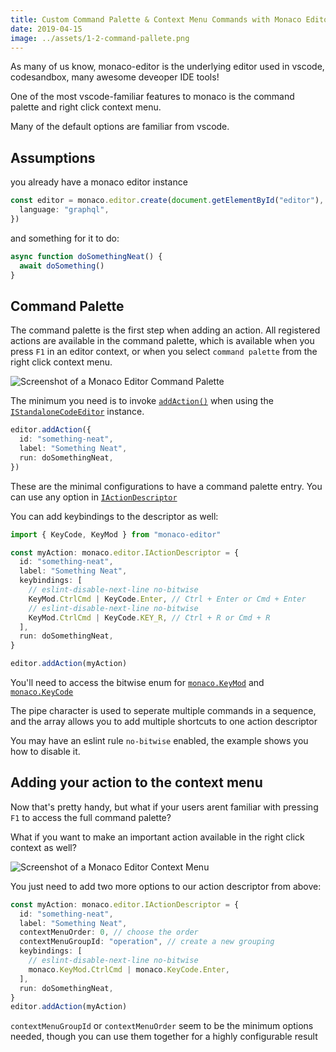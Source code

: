 ```yaml
---
title: Custom Command Palette & Context Menu Commands with Monaco Editor
date: 2019-04-15
image: ../assets/1-2-command-pallete.png
---
```


As many of us know, monaco-editor is the underlying editor used in vscode, codesandbox, many awesome deveoper IDE tools!

One of the most vscode-familiar features to monaco is the command palette and right click context menu.

Many of the default options are familiar from vscode.

## Assumptions

you already have a monaco editor instance

```ts
const editor = monaco.editor.create(document.getElementById("editor"), {
  language: "graphql",
})
```

and something for it to do:

```ts
async function doSomethingNeat() {
  await doSomething()
}
```

## Command Palette

The command palette is the first step when adding an action. All registered actions are available in the command palette, which is available when you press `F1` in an editor context, or when you select `command palette` from the right click context menu.

![Screenshot of a Monaco Editor Command Palette](../assets/1-2-command-palette.png)

The minimum you need is to invoke [`addAction()`](https://microsoft.github.io/monaco-editor/api/interfaces/monaco.editor.istandalonecodeeditor.html#addaction) when using the [`IStandaloneCodeEditor`](https://microsoft.github.io/monaco-editor/api/interfaces/monaco.editor.istandalonecodeeditor.html) instance.

```ts
editor.addAction({
  id: "something-neat",
  label: "Something Neat",
  run: doSomethingNeat,
})
```

These are the minimal configurations to have a command palette entry. You can use any option in [`IActionDescriptor`](https://microsoft.github.io/monaco-editor/api/interfaces/monaco.editor.iactiondescriptor.html)

You can add keybindings to the descriptor as well:

```ts
import { KeyCode, KeyMod } from "monaco-editor"

const myAction: monaco.editor.IActionDescriptor = {
  id: "something-neat",
  label: "Something Neat",
  keybindings: [
    // eslint-disable-next-line no-bitwise
    KeyMod.CtrlCmd | KeyCode.Enter, // Ctrl + Enter or Cmd + Enter
    // eslint-disable-next-line no-bitwise
    KeyMod.CtrlCmd | KeyCode.KEY_R, // Ctrl + R or Cmd + R
  ],
  run: doSomethingNeat,
}

editor.addAction(myAction)
```

You'll need to access the bitwise enum for [`monaco.KeyMod`](https://microsoft.github.io/monaco-editor/api/classes/monaco.keymod.html) and [`monaco.KeyCode`](https://microsoft.github.io/monaco-editor/api/enums/monaco.keycode.html)

The pipe character is used to seperate multiple commands in a sequence, and the array allows you to add multiple shortcuts to one action descriptor

You may have an eslint rule `no-bitwise` enabled, the example shows you how to disable it.

## Adding your action to the context menu

Now that's pretty handy, but what if your users arent familiar with pressing `F1` to access the full command palette?

What if you want to make an important action available in the right click context as well?

![Screenshot of a Monaco Editor Context Menu](../assets/1-1-context-menu.png)

You just need to add two more options to our action descriptor from above:

```ts
const myAction: monaco.editor.IActionDescriptor = {
  id: "something-neat",
  label: "Something Neat",
  contextMenuOrder: 0, // choose the order
  contextMenuGroupId: "operation", // create a new grouping
  keybindings: [
    // eslint-disable-next-line no-bitwise
    monaco.KeyMod.CtrlCmd | monaco.KeyCode.Enter,
  ],
  run: doSomethingNeat,
}
editor.addAction(myAction)
```

`contextMenuGroupId` or `contextMenuOrder` seem to be the minimum options needed, though you can use them together for a highly configurable result
